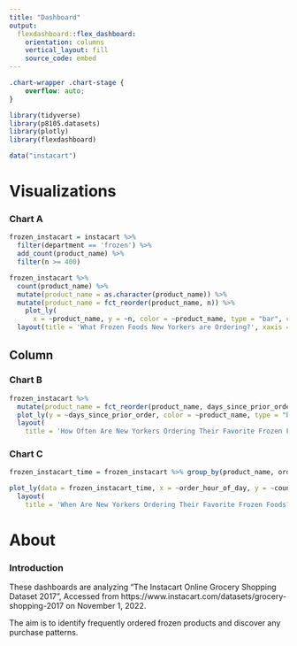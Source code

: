 ```yaml
---
title: "Dashboard"
output: 
  flexdashboard::flex_dashboard:
    orientation: columns
    vertical_layout: fill
    source_code: embed
---
```

```css

.chart-wrapper .chart-stage {
    overflow: auto;
}
```

```r
library(tidyverse)
library(p8105.datasets)
library(plotly)
library(flexdashboard)

data("instacart")
```
Visualizations {data-icon="fa-signal"}
===================================== 
### Chart A

```r
frozen_instacart = instacart %>% 
  filter(department == 'frozen') %>% 
  add_count(product_name) %>% 
  filter(n >= 400)

frozen_instacart %>% 
  count(product_name) %>%
  mutate(product_name = as.character(product_name)) %>%
  mutate(product_name = fct_reorder(product_name, n)) %>%
    plot_ly(
      x = ~product_name, y = ~n, color = ~product_name, type = "bar", colors = "viridis") %>%
  layout(title = 'What Frozen Foods New Yorkers are Ordering?', xaxis = list(title = "Product"), yaxis = list(title = "Count")) %>% hide_legend()
```

Column {data-width=350}
-----------------------------------------------------------------------

### Chart B

```r
frozen_instacart %>% 
  mutate(product_name = fct_reorder(product_name, days_since_prior_order)) %>% 
  plot_ly(y = ~days_since_prior_order, color = ~product_name, type = "box", colors = "viridis") %>%
  layout(
    title = 'How Often Are New Yorkers Ordering Their Favorite Frozen Foods?', xaxis = list(title = "Product"), yaxis = list(title = "Days Between Orders")) %>% hide_legend()
```

### Chart C

```r
frozen_instacart_time = frozen_instacart %>% group_by(product_name, order_hour_of_day) %>% summarize(count = n())

plot_ly(data = frozen_instacart_time, x = ~order_hour_of_day, y = ~count, color = ~product_name, mode = 'lines') %>%
  layout(
    title = 'When Are New Yorkers Ordering Their Favorite Frozen Foods?', xaxis = list(title = "Hour (Military Time)"), yaxis = list(title = "Number of Products Ordered"))

```

About {data-icon="fa-info"}
=====================================   
### Introduction

These dashboards are analyzing “The Instacart Online Grocery Shopping Dataset 2017”, Accessed from https://www.instacart.com/datasets/grocery-shopping-2017 on November 1, 2022.

The aim is to identify frequently ordered frozen products and discover any purchase patterns.

